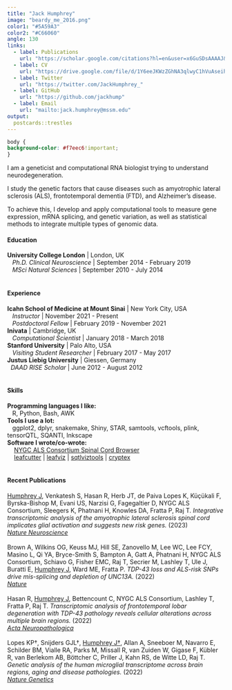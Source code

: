 ```yaml
---
title: "Jack Humphrey"
image: "beardy_me_2016.png"
color1: "#5A59A3"
color2: "#C66060"
angle: 130
links:
  - label: Publications
    url: "https://scholar.google.com/citations?hl=en&user=x6GuSDsAAAAJ&view_op=list_works&sortby=pubdate"
  - label: CV
    url: "https://drive.google.com/file/d/1Y6eeJKWzZGhNA3qlwyC1hVuAseihvdT0/view"
  - label: Twitter
    url: "https://twitter.com/JackHumphrey_"
  - label: GitHub
    url: "https://github.com/jackhump"
  - label: Email
    url: "mailto:jack.humphrey@mssm.edu"
output:
  postcards::trestles
---
```


```css
body {
background-color: #f7eec6!important;
}
```

I am a geneticist and computational RNA biologist trying to understand neurodegeneration.
 
I study the genetic factors that cause diseases such as amyotrophic lateral sclerosis (ALS), frontotemporal dementia (FTD), and Alzheimer's disease.  

To achieve this, I develop and apply computational tools to measure gene expression, mRNA splicing, and genetic variation, as well as statistical methods to integrate multiple types of genomic data. 

#### Education
| **University College London** | London, UK
|    _Ph.D. Clinical Neuroscience_ | September 2014 - February 2019
|    _MSci Natural Sciences_ | September 2010 - July 2014
|
|
#### Experience
| **Icahn School of Medicine at Mount Sinai** | New York City, USA
|    _Instructor_ | November 2021 - Present
|    _Postdoctoral Fellow_ | February 2019 - November 2021
| **Inivata** | Cambridge, UK
|    _Computational Scientist_ | January 2018 - March 2018
| **Stanford University** | Palo Alto, USA
|    _Visiting Student Researcher_ | February 2017 - May 2017
| **Justus Liebig University** | Giessen, Germany
|   _DAAD RISE Scholar_ | June 2012 - August 2012
|
|
#### Skills
| **Programming languages I like:**
|    R, Python, Bash, AWK

| **Tools I use a lot:**
|    ggplot2, dplyr, snakemake, Shiny, STAR, samtools, vcftools, plink, tensorQTL, SQANTI, Inkscape

| **Software I wrote/co-wrote:**
|     [NYGC ALS Consortium Spinal Cord Browser](https://rstudio-connect.hpc.mssm.edu/als_spinal_cord_browser/)
|     [leafcutter](https://davidaknowles.github.io/leafcutter/) | [leafviz](https://github.com/jackhump/leafviz) | [sqtlviztools](https://github.com/jackhump/sqtlviztools) | [cryptex](https://github.com/jackhump/cryptex) 
|
|
#### Recent Publications
| <u>Humphrey J</u>, Venkatesh S, Hasan R, Herb JT, de Paiva Lopes K, Küçükali F, Byrska-Bishop M, Evani US, Narzisi G, Fagegaltier D, NYGC ALS Consortium, Sleegers K, Phatnani H, Knowles DA, Fratta P, Raj T. *Integrative transcriptomic analysis of the amyotrophic lateral sclerosis spinal cord implicates glial activation and suggests new risk genes.* (2023) 
| [_Nature Neuroscience_](https://pubmed.ncbi.nlm.nih.gov/36482247/)  
| 
| Brown A, Wilkins OG, Keuss MJ, Hill SE, Zanovello M, Lee WC, Lee FCY, Masino L, Qi YA, Bryce-Smith S, Bampton A, Gatt A, Phatnani H, NYGC ALS Consortium, Schiavo G, Fisher EMC, Raj T, Secrier M, Lashley T, Ule J, Buratti E, <u>Humphrey J</u>, Ward ME, Fratta P. *TDP-43 loss and ALS-risk SNPs drive mis-splicing and depletion of UNC13A.* (2022)
| [_Nature_](https://pubmed.ncbi.nlm.nih.gov/35197628/) 
|
| Hasan R, <u>Humphrey J</u>, Bettencount C, NYGC ALS Consortium, Lashley T, Fratta P, Raj T. *Transcriptomic analysis of frontotemporal lobar degeneration with TDP-43 pathology reveals cellular alterations across multiple brain regions.* (2022)
| [_Acta Neuropathologica_](https://pubmed.ncbi.nlm.nih.gov/34961893/)  
| 
| Lopes KP†, Snijders GJL†, <u>Humphrey J†</u>, Allan A, Sneeboer M, Navarro E, Schilder BM, Vialle RA, Parks M, Missall R, van Zuiden W, Gigase F, Kübler R, van Berlekom AB, Böttcher C, Priller J, Kahn RS, de Witte LD, Raj T. *Genetic analysis of the human microglial transcriptome across brain regions, aging and disease pathologies.* (2022)
| [_Nature Genetics_](https://pubmed.ncbi.nlm.nih.gov/34992268/)

